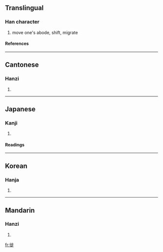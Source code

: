 ==Translingual==
===Han character===
{{Han char|rn=60|rad=彳|as=08|sn=11|four=2128<sub>1</sub>|canj=竹人卜中人 (HOYLO)}}
# move one's abode, shift, migrate
====References====
{{Han ref|kx=0368.050|dkj=10142|dj=0692.040|hdz=20827.120|uh=5F99|ud=24473|bh=B170|bd=45424}}
----
==Cantonese==
===Hanzi===
{{yue-hanzi|jyut=|y=saai2}}
# {{defn|Cantonese}}
----
==Japanese==
===Kanji===
{{ja-kanji|grade=|rs=彳08}}
# {{defn|Japanese}} 
====Readings====
{{ja-readings|on=[[し]] (shi)|kun=[[うつる]] (utsuru)}}
----
==Korean==
===Hanja===
{{ko-hanja|hangeul=사|eumhun=|rv=sa|mr=sa|y=sa}}
# {{defn|Korean}}
----
==Mandarin==
===Hanzi===
{{cmn-hanzi|pin=[[cōng]] ([[cong1]]), [[xǐ]] ([[xi3]]), [[zōng]] ([[zong1]]), [[zòng]] ([[zong4]])|wg=ts'ung<sup>1</sup>, hsi<sup>3</sup>, tsung<sup>1</sup>, tsung<sup>4</sup>}}
# {{defn|Mandarin}}

[[fr:徙]]